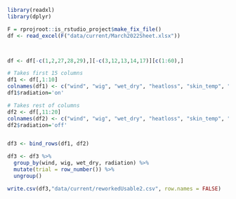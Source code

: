 ```r
library(readxl)
library(dplyr)

F = rprojroot::is_rstudio_project$make_fix_file()
df <- read_excel(F("data/current/March2022Sheet.xlsx"))



df <- df[-c(1,2,27,28,29),][-c(3,12,13,14,17)][c(1:60),]

# Takes first 15 columns
df1 <- df[,1:10]
colnames(df1) <- c("wind", "wig", "wet_dry", "heatloss", "skin_temp", "resistance", "clo", "Mean Tsk (sel zones)", "amb_temp", "amb_rh")
df1$radiation='on'

# Takes rest of columns
df2 <- df[,11:20]
colnames(df2) <- c("wind", "wig", "wet_dry", "heatloss", "skin_temp", "resistance", "clo", "Mean Tsk (sel zones)", "amb_temp", "amb_rh")
df2$radiation='off'


df3 <- bind_rows(df1, df2)

df3 <- df3 %>%
  group_by(wind, wig, wet_dry, radiation) %>%
  mutate(trial = row_number()) %>%
  ungroup()

write.csv(df3,"data/current/reworkedUsable2.csv", row.names = FALSE)

```
